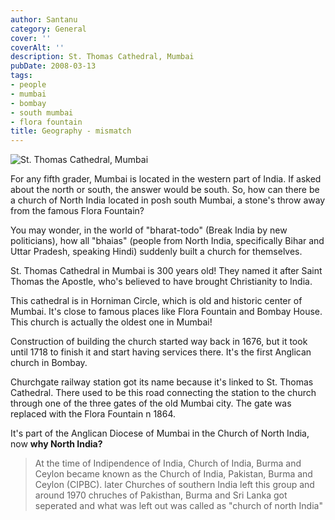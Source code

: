 ```yaml
---
author: Santanu
category: General
cover: ''
coverAlt: ''
description: St. Thomas Cathedral, Mumbai
pubDate: 2008-03-13
tags:
- people
- mumbai
- bombay
- south mumbai
- flora fountain
title: Geography - mismatch
---
```



<Image src={pic1} alt="St. Thomas Cathedral, Mumbai"/>


For any fifth grader, Mumbai is located in the western part of India. If asked about the north or south, the answer would be south. So, how can there be a church of North India located in posh south Mumbai, a stone's throw away from the famous Flora Fountain? 

You may wonder, in the world of "bharat-todo" (Break India by new politicians), how all "bhaias" (people from North India, specifically Bihar and Uttar Pradesh, speaking Hindi) suddenly built a church for themselves.

St. Thomas Cathedral in Mumbai is 300 years old! They named it after Saint Thomas the Apostle, who's believed to have brought Christianity to India.

This  cathedral is in Horniman Circle, which is  old and historic center of Mumbai. It's close to famous places like Flora Fountain and Bombay House. This church is actually the oldest one in Mumbai!

Construction of  building the church started way back in 1676, but it took until 1718 to finish it and start having services there. It's the first Anglican church in Bombay.

Churchgate railway station got its name because it's linked to St. Thomas Cathedral. There used to be this road connecting the station to the church through one of the three gates of the old Mumbai city. The gate was replaced with the Flora Fountain n 1864.

It's part of the Anglican Diocese of Mumbai in the Church of North India,  now **why North India?** 

> At the time of Indipendence of India,  Church of India, Burma and Ceylon became known as the Church of India, Pakistan, Burma and Ceylon (CIPBC).
> later Churches of southern India left this group and around 1970 chruches of Pakisthan, Burma and Sri Lanka got seperated and what was left out was called as "church of north India"
